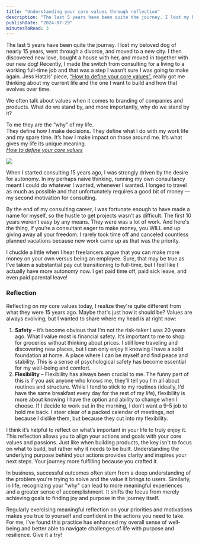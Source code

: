 ```yaml
---
title: "Understanding your core values through reflection"
description: "The last 5 years have been quite the journey. I lost my beloved dog of nearly 15 years, went through a divorce, and moved to a new city. I then discovered new love, bought a house with her, and moved in together with our new dog! Recently, I made the switch from consulting for a living to a working full-time job and that was a step I wasn’t sure I was going to make again. Jess Hatzis’ piece, “How to define your core values”, really got me thinking about my current life and the one I want to buil"
publishDate: "2024-07-29"
minutesToRead: 3
---
```


<p>The last 5 years have been quite the journey. I lost my beloved dog of nearly 15 years, went through a divorce, and moved to a new city. I then discovered new love, bought a house with her, and moved in together with our new dog! Recently, I made the switch from consulting for a living to a working full-time job and that was a step I wasn’t sure I was going to make again. Jess Hatzis’ piece, <a href="https://jessicahatzis.substack.com/p/at-the-core?ref=antonsten.com">“How to define your core values”</a>, really got me thinking about my current life and the one I want to build and how that evolves over time.</p>
<p>We often talk about values when it comes to branding of companies and products. What do we stand by, and more importantly, why do we stand by it?</p>

<div class="blockquote">
<div><p>To me they are the “why” of my life.<br />
They define how I make decisions. They define what I do with my work life and my spare time. It’s how I make impact on those around me. It’s what gives my life its unique meaning.<br />
<em><a href="https://jessicahatzis.substack.com/p/at-the-core?ref=antonsten.com">How to define your core values</a></em></p></div>
</div>

![](https://www.antonsten.com/content/images/2024/09/stakeholder-interview-visual-electric-2-1.jpeg)
<p>When I started consulting 15 years ago, I was strongly driven by the desire for autonomy. In my perhaps naive thinking, running my own consultancy meant I could do whatever I wanted, whenever I wanted. I longed to travel as much as possible and that unfortunately requires a good bit of money — my second motivation for consulting.</p>
<p>By the end of my consulting career, I was fortunate enough to have made a name for myself, so the hustle to get projects wasn’t as difficult. The first 10 years weren’t easy by any means. They were was a lot of work. And here's the thing, if you’re a consultant eager to make money, you WILL end up giving away all your freedom. I rarely took time off and canceled countless planned vacations because new work came up as that was the priority.</p>
<p>I chuckle a little when I hear freelancers argue that you can make more money on your own versus being an employee. Sure, that may be true as I’ve taken a substantial pay cut transitioning to full-time, but I feel like I actually have more autonomy now. I get paid time off, paid sick leave, and even paid parental leave!</p>
<h3 id="reflection">Reflection</h3>
<p>Reflecting on my core values today, I realize they're quite different from what they were 15 years ago. Maybe that's just how it should be? Values are always evolving, but I wanted to share where my head is at right now:</p>
<ol>
<li><strong>Safety</strong> – it’s become obvious that I’m not the risk-taker I was 20 years ago. What I value most is financial safety. It’s important to me to shop for groceries without thinking about prices. I still love traveling and discovering new places, but I can only enjoy it knowing I have a solid foundation at home. A place where I can be myself and find peace and stability. This is a sense of psychological safety has become essential for my well-being and comfort.</li>
<li><strong>Flexibility</strong> – Flexibility has always been crucial to me. The funny part of this is if you ask anyone who knows me, they’ll tell you I’m all about routines and structure. While I tend to stick to my routines (ideally, I’d have the same breakfast every day for the rest of my life), flexibility is more about knowing I have the option and ability to change when I choose. If I decide to work out in the morning, I don’t want a 9-5 job to hold me back. I steer clear of a packed calendar of meetings, not because I dislike them, but because they cut into my flexibility.</li>
</ol>
<p>I think it’s helpful to reflect on what’s important in your life to truly enjoy it. This reflection allows you to align your actions and goals with your core values and passions. Just like when building products, the key isn't to focus on what to build, but rather why it needs to be built. Understanding the underlying purpose behind your actions provides clarity and inspires your next steps. Your journey more fulfilling because you crafted it.</p>
<p>In business, successful outcomes often stem from a deep understanding of the problem you're trying to solve and the value it brings to users. Similarly, in life, recognizing your "why" can lead to more meaningful experiences and a greater sense of accomplishment. It shifts the focus from merely achieving goals to finding joy and purpose in the journey itself.</p>
<p>Regularly exercising meaningful reflection on your priorities and motivations makes you true to yourself and confident in the actions you need to take. For me, I’ve found this practice has enhanced my overall sense of well-being and better able to navigate challenges of life with purpose and resilience. Give it a try!</p>